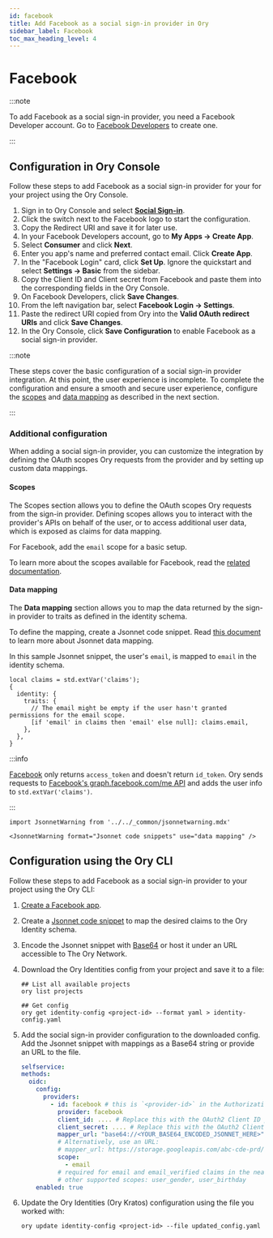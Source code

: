 ```yaml
---
id: facebook
title: Add Facebook as a social sign-in provider in Ory
sidebar_label: Facebook
toc_max_heading_level: 4
---
```


# Facebook

:::note

To add Facebook as a social sign-in provider, you need a Facebook Developer account. Go to
[Facebook Developers](https://developers.facebook.com/docs/development/register) to create one.

:::

## Configuration in Ory Console

Follow these steps to add Facebook as a social sign-in provider for your for your project using the Ory Console.

1. Sign in to Ory Console and select [**Social Sign-in**](https://console.ory.sh/projects/current/social-signin).
2. Click the switch next to the Facebook logo to start the configuration.
3. Copy the Redirect URI and save it for later use.
4. In your Facebook Developers account, go to **My Apps → Create App**.
5. Select **Consumer** and click **Next**.
6. Enter you app's name and preferred contact email. Click **Create App**.
7. In the "Facebook Login" card, click **Set Up**. Ignore the quickstart and select **Settings → Basic** from the sidebar.
8. Copy the Client ID and Client secret from Facebook and paste them into the corresponding fields in the Ory Console.
9. On Facebook Developers, click **Save Changes**.
10. From the left navigation bar, select **Facebook Login → Settings**.
11. Paste the redirect URI copied from Ory into the **Valid OAuth redirect URIs** and click **Save Changes**.
12. In the Ory Console, click **Save Configuration** to enable Facebook as a social sign-in provider.

:::note

These steps cover the basic configuration of a social sign-in provider integration. At this point, the user experience is
incomplete. To complete the configuration and ensure a smooth and secure user experience, configure the [scopes](#scopes) and
[data mapping](#data-mapping) as described in the next section.

:::

### Additional configuration

When adding a social sign-in provider, you can customize the integration by defining the OAuth scopes Ory requests from the
provider and by setting up custom data mappings.

#### Scopes

The Scopes section allows you to define the OAuth scopes Ory requests from the sign-in provider. Defining scopes allows you to
interact with the provider's APIs on behalf of the user, or to access additional user data, which is exposed as claims for data
mapping.

For Facebook, add the `email` scope for a basic setup.

To learn more about the scopes available for Facebook, read the
[related documentation](https://developers.facebook.com/docs/permissions/reference/).

#### Data mapping

The **Data mapping** section allows you to map the data returned by the sign-in provider to traits as defined in the identity
schema.

To define the mapping, create a Jsonnet code snippet. Read [this document](./data-mapping) to learn more about Jsonnet data
mapping.

In this sample Jsonnet snippet, the user's `email`, is mapped to `email` in the identity schema.

```jsonnet
local claims = std.extVar('claims');
{
  identity: {
    traits: {
      // The email might be empty if the user hasn't granted permissions for the email scope.
      [if 'email' in claims then 'email' else null]: claims.email,
    },
  },
}
```

:::info

[Facebook](https://developers.facebook.com/docs/facebook-login/) only returns `access_token` and doesn't return `id_token`. Ory
sends requests to [Facebook's graph.facebook.com/me API](https://graph.facebook.com/me) and adds the user info to
`std.extVar('claims')`.

:::

```mdx-code-block
import JsonnetWarning from '../../_common/jsonnetwarning.mdx'

<JsonnetWarning format="Jsonnet code snippets" use="data mapping" />
```

## Configuration using the Ory CLI

Follow these steps to add Facebook as a social sign-in provider to your project using the Ory CLI:

1. [Create a Facebook app](#configuration-in-ory-cloud-console).
2. Create a [Jsonnet code snippet](#data-mapping) to map the desired claims to the Ory Identity schema.
3. Encode the Jsonnet snippet with [Base64](https://www.base64encode.org/) or host it under an URL accessible to The Ory Network.
4. Download the Ory Identities config from your project and save it to a file:

   ```shell
   ## List all available projects
   ory list projects

   ## Get config
   ory get identity-config <project-id> --format yaml > identity-config.yaml
   ```

5. Add the social sign-in provider configuration to the downloaded config. Add the Jsonnet snippet with mappings as a Base64
   string or provide an URL to the file.

   ```yaml
   selfservice:
   methods:
     oidc:
       config:
         providers:
           - id: facebook # this is `<provider-id>` in the Authorization callback URL. DO NOT CHANGE IT ONCE SET!
             provider: facebook
             client_id: .... # Replace this with the OAuth2 Client ID provided by Facebook app
             client_secret: .... # Replace this with the OAuth2 Client Secret provided by Facebook app
             mapper_url: "base64://<YOUR_BASE64_ENCODED_JSONNET_HERE>"
             # Alternatively, use an URL:
             # mapper_url: https://storage.googleapis.com/abc-cde-prd/9cac9717f007808bf17f22ce7f4295c739604b183f05ac4afb4
             scope:
               - email
             # required for email and email_verified claims in the near future
             # other supported scopes: user_gender, user_birthday
       enabled: true
   ```

6. Update the Ory Identities (Ory Kratos) configuration using the file you worked with:

   ```shell
   ory update identity-config <project-id> --file updated_config.yaml
   ```

